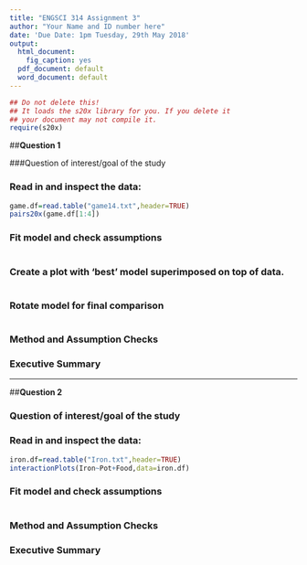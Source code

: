 ```yaml
---
title: "ENGSCI 314 Assignment 3"
author: "Your Name and ID number here"
date: 'Due Date: 1pm Tuesday, 29th May 2018'
output:
  html_document:
    fig_caption: yes
  pdf_document: default
  word_document: default
---
```

```r
## Do not delete this!
## It loads the s20x library for you. If you delete it 
## your document may not compile it.
require(s20x)
```

##**Question 1**

###Question of interest/goal of the study






### Read in and inspect the data:
```r
game.df=read.table("game14.txt",header=TRUE)
pairs20x(game.df[1:4])

```





### Fit model and check assumptions
```r





```

### Create a plot with 'best' model superimposed on top of data.
```r





```

### Rotate model for final comparison
```r



```


### Method and Assumption Checks






### Executive Summary






****

##**Question 2**

### Question of interest/goal of the study





### Read in and inspect the data:
```r
iron.df=read.table("Iron.txt",header=TRUE)
interactionPlots(Iron~Pot+Food,data=iron.df)

```







### Fit model and check assumptions
```r




```

### Method and Assumption Checks








### Executive Summary








